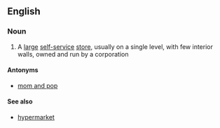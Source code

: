{{also|big-box}}
==English==


===Noun===
{{en-noun|head=[[big]] [[box]]|big boxes}}

# A [[large]] [[self-service]] [[store]], usually on a single level, with few interior walls, owned and run by a corporation

====Antonyms====
* {{sense|large store owned and run by a corporation}} [[mom and pop]]

====See also====
* [[hypermarket]]